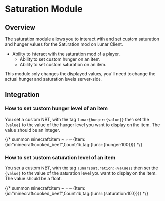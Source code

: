 
# Saturation Module

## Overview

The saturation module allows you to interact with and set custom saturation and hunger values for the Saturation mod on Lunar Client.

- Ability to interact with the saturation mod of a player.
  - Ability to set custom hunger on an item.
  - Ability to set custom saturation on an item.

<Callout type="info">
  This module only changes the displayed values, you'll need to change the actual hunger and saturation levels server-side.
</Callout>

## Integration

### How to set custom hunger level of an item

You set a custom NBT, with the tag `lunar{hunger:{value}}` then set the `{value}` to the value of the hunger level you want to display on the item. The value should be an integer.

{/* summon minecraft:item ~ ~ ~ {Item:{id:"minecraft:cooked_beef",Count:1b,tag:{lunar:{hunger:100}}}} */}

### How to set custom saturation level of an item

You set a custom NBT, with the tag `lunar{saturation:{value}}` then set the `{value}` to the value of the saturation level you want to display on the item. The value should be a float.

{/* summon minecraft:item ~ ~ ~ {Item:{id:"minecraft:cooked_beef",Count:1b,tag:{lunar:{saturation:100}}}} */}

